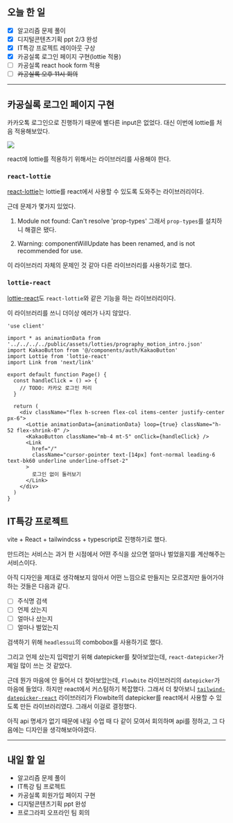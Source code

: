 ## 오늘 한 일

- [x] 알고리즘 문제 풀이
- [x] 디지털콘텐츠기획 ppt 2/3 완성
- [x] IT특강 프로젝트 레이아웃 구상
- [x] 카공실록 로그인 페이지 구현(lottie 적용)
- [ ] 카공실록 react hook form 적용
- [ ] ~~카공실록 오후 11시 회의~~

---

## 카공실록 로그인 페이지 구현

카카오톡 로그인으로 진행하기 때문에 별다른 input은 없었다. 대신 이번에 lottie를 처음 적용해보았다.

![](/log/23.06/06.06/example.gif)

react에 lottie를 적용하기 위해서는 라이브러리를 사용해야 한다.

### `react-lottie`

[react-lottie](https://www.npmjs.com/package/react-lottie)는 lottie를 react에서 사용할 수 있도록 도와주는 라이브러리이다.

근데 문제가 몇가지 있었다.

1. Module not found: Can't resolve 'prop-types'
   그래서 `prop-types`를 설치하니 해결은 됐다.

2. Warning: componentWillUpdate has been renamed, and is not recommended for use.

이 라이브러리 자체의 문제인 것 같아 다른 라이브러리를 사용하기로 했다.

### `lottie-react`

[lottie-react](https://www.npmjs.com/package/lottie-react)도 `react-lottie`와 같은 기능을 하는 라이브러리이다.

이 라이브러리를 쓰니 더이상 에러가 나지 않았다.

```tsx
'use client'

import * as animationData from '../../../../public/assets/lotties/prography_motion_intro.json'
import KakaoButton from '@/components/auth/KakaoButton'
import Lottie from 'lottie-react'
import Link from 'next/link'

export default function Page() {
  const handleClick = () => {
    // TODO: 카카오 로그인 처리
  }

  return (
    <div className="flex h-screen flex-col items-center justify-center px-6">
      <Lottie animationData={animationData} loop={true} className="h-52 flex-shrink-0" />
      <KakaoButton className="mb-4 mt-5" onClick={handleClick} />
      <Link
        href="/"
        className="cursor-pointer text-[14px] font-normal leading-6 text-bk60 underline underline-offset-2"
      >
        로그인 없이 둘러보기
      </Link>
    </div>
  )
}
```

## IT특강 프로젝트

vite + React + tailwindcss + typescript로 진행하기로 했다.

만드려는 서비스는 과거 한 시점에서 어떤 주식을 샀으면 얼마나 벌었을지를 계산해주는 서비스이다.

아직 디자인을 제대로 생각해보지 않아서 어떤 느낌으로 만들지는 모르겠지만 들어가야하는 것들은 다음과 같다.

- [ ] 주식명 검색
- [ ] 언제 샀는지
- [ ] 얼마나 샀는지
- [ ] 얼마나 벌었는지

검색하기 위해 `headlessui`의 combobox를 사용하기로 했다.

그리고 언제 샀는지 입력받기 위해 datepicker를 찾아보았는데, `react-datepicker`가 제일 많이 쓰는 것 같았다.

근데 뭔가 마음에 안 들어서 더 찾아보았는데, `Flowbite` 라이브러리의 `datepicker`가 마음에 들었다. 하지만 react에서 커스텀하기 복잡했다. 그래서 더 찾아보니 [`tailwind-datepicker-react`](https://github.com/OMikkel/tailwind-datepicker-react) 라이브러리가 Flowbite의 datepicker를 react에서 사용할 수 있도록 만든 라이브러리였다. 그래서 이걸로 결정했다.

아직 api 명세가 없기 때문에 내일 수업 때 다 같이 모여서 회의하며 api를 정하고, 그 다음에는 디자인을 생각해보아야겠다.

---

## 내일 할 일

- 알고리즘 문제 풀이
- IT특강 팀 프로젝트
- 카공실록 회원가입 페이지 구현
- 디지털콘텐츠기획 ppt 완성
- 프로그라피 오프라인 팀 회의
